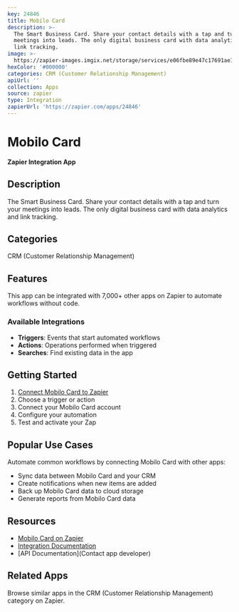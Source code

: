 ```yaml
---
key: 24846
title: Mobilo Card
description: >-
  The Smart Business Card. Share your contact details with a tap and turn your
  meetings into leads. The only digital business card with data analytics and
  link tracking.
image: >-
  https://zapier-images.imgix.net/storage/services/e06fbe89e47c17691ae15bb756459956.png?auto=format%2Ccompress&ixlib=python-3.0.0&q=50
hexColor: '#000000'
categories: CRM (Customer Relationship Management)
apiUrl: ''
collection: Apps
source: zapier
type: Integration
zapierUrl: 'https://zapier.com/apps/24846'
---
```

# Mobilo Card

**Zapier Integration App**

## Description

The Smart Business Card. Share your contact details with a tap and turn your meetings into leads. The only digital business card with data analytics and link tracking.

## Categories

CRM (Customer Relationship Management)

## Features

This app can be integrated with 7,000+ other apps on Zapier to automate workflows without code.

### Available Integrations

- **Triggers**: Events that start automated workflows
- **Actions**: Operations performed when triggered
- **Searches**: Find existing data in the app

## Getting Started

1. [Connect Mobilo Card to Zapier](https://zapier.com/apps/24846)
2. Choose a trigger or action
3. Connect your Mobilo Card account
4. Configure your automation
5. Test and activate your Zap

## Popular Use Cases

Automate common workflows by connecting Mobilo Card with other apps:

- Sync data between Mobilo Card and your CRM
- Create notifications when new items are added
- Back up Mobilo Card data to cloud storage
- Generate reports from Mobilo Card data

## Resources

- [Mobilo Card on Zapier](https://zapier.com/apps/24846)
- [Integration Documentation](https://zapier.com/apps/24846/integrations)
- [API Documentation](Contact app developer)

## Related Apps

Browse similar apps in the CRM (Customer Relationship Management) category on Zapier.
